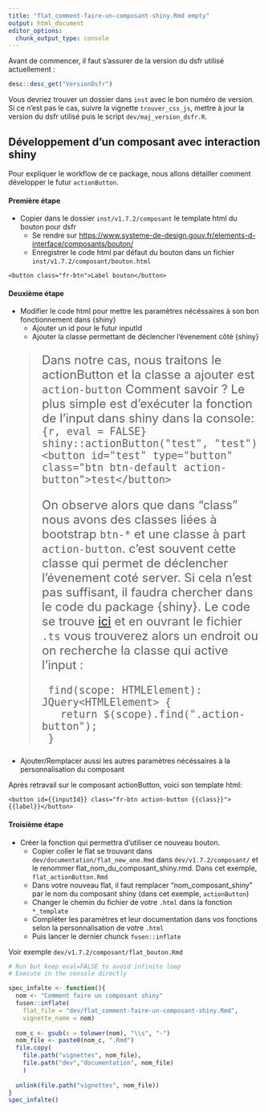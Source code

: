 ```yaml
---
title: "flat_comment-faire-un-composant-shiny.Rmd empty"
output: html_document
editor_options: 
  chunk_output_type: console
---
```

<style>
blockquote{
  font-size: 1.5rem;
}
</style>

Avant de commencer, il faut s'assurer de la version du dsfr utilisé actuellement :

```r
desc::desc_get("VersionDsfr")
```

Vous devriez trouver un dossier dans `inst` avec le bon numéro de version. Si ce n'est pas le cas, suivre la vignette `trouver_css_js`, mettre à jour la version du dsfr utilisé puis le script `dev/maj_version_dsfr.R`.

## Développement d'un composant avec interaction shiny

Pour expliquer le workflow de ce package, nous allons détailler comment développer le futur `actionButton`.

#### Première étape

- Copier dans le dossier `inst/v1.7.2/composant` le template html du bouton pour dsfr
  - Se rendre sur <https://www.systeme-de-design.gouv.fr/elements-d-interface/composants/bouton/>
  - Enregistrer le code html par défaut du bouton dans un fichier `inst/v1.7.2/composant/bouton.html`
  
```
<button class="fr-btn">Label bouton</button>
```

#### Deuxième étape

- Modifier le code html pour mettre les paramètres nécéssaires à son bon fonctionnement dans {shiny}
  - Ajouter un id pour le futur inputId
  - Ajouter la classe permettant de déclencher l'évenement côté {shiny}


> Dans notre cas, nous traitons le actionButton et la classe a ajouter est `action-button`
Comment savoir ?
Le plus simple est d'exécuter la fonction de l'input dans shiny dans la console:
>```{r, eval = FALSE}
>shiny::actionButton("test", "test")
>```
>`<button id="test" type="button" class="btn btn-default action-button">test</button>`
>
>On observe alors que dans "class" nous avons des classes liées à bootstrap `btn-*` et une classe à part `action-button`. c'est souvent cette classe qui permet de déclencher l'évenement coté server. Si cela n'est pas suffisant, il faudra chercher dans le code du package {shiny}. Le code se trouve [ici](https://github.com/rstudio/shiny/tree/main/srcts/src/bindings/input) et en ouvrant le fichier `.ts` vous trouverez alors un endroit ou on recherche la classe qui active l'input :
>```
>  find(scope: HTMLElement): JQuery<HTMLElement> {
>    return $(scope).find(".action-button");
>  }
>```

  - Ajouter/Remplacer aussi les autres paramètres nécéssaires à la personnalisation du composant
  
Après retravail sur le composant actionButton, voici son template html:

```
<button id={{inputId}} class="fr-btn action-button {{class}}">{{label}}</button>
```

#### Troisième étape

- Créer la fonction qui permettra d'utiliser ce nouveau bouton.
  - Copier coller le flat se trouvant dans `dev/documentation/flat_new_one.Rmd` dans
  `dev/v1.7.2/composant/` et le renommer flat_nom_du_composant_shiny.rmd. Dans cet exemple, `flat_actionButton.Rmd`
  - Dans votre nouveau flat, il faut remplacer "nom_composant_shiny" par le nom du composant shiny (dans cet exemple, `actionButton`)
  - Changer le chemin du fichier de votre `.html` dans la fonction `*_template`
  - Compléter les paramètres et leur documentation dans vos fonctions selon la personnalisation de votre `.html`
  - Puis lancer le dernier chunck `fusen::inflate`
  
Voir exemple `dev/v1.7.2/composant/flat_bouton.Rmd`
 


```r
# Run but keep eval=FALSE to avoid infinite loop
# Execute in the console directly

spec_infalte <- function(){
  nom <- "Comment faire un composant shiny"
  fusen::inflate(
    flat_file = "dev/flat_comment-faire-un-composant-shiny.Rmd", 
    vignette_name = nom)
  
  nom_c <- gsub(x = tolower(nom), "\\s", "-")
  nom_file <- paste0(nom_c, ".Rmd")
  file.copy(
    file.path("vignettes", nom_file),
    file.path("dev","documentation", nom_file)
    )
  
  unlink(file.path("vignettes", nom_file))
}
spec_infalte()

```

